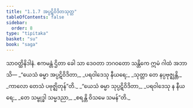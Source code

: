 ```yaml
---
title: "1.1.7 အပ္ပဋိဝိဒိတသုတ္တ"
tableOfContents: false
sidebar:
  order: 8
type: "tipitaka"
basket: "su"
book: "saga"
---
```



<DynamicBreadcrumb />

<Division number="7" book="saga">

<Paragraph number="22" book="saga">
သာဝတ္ထိနိဒါနံ. ဧကမန္တံ ဌိတာ ခေါ သာ ဒေဝတာ ဘဂဝတော သန္တိကေ ဣမံ ဂါထံ အဘာသိ—
</Paragraph>

<Paragraph number="23" type="verses" book="saga">
_“ယေသံ ဓမ္မာ အပ္ပဋိဝိဒိတာ,_  
_ပရဝါဒေသု နီယရေ;_  
_သုတ္တာ တေ နပ္ပဗုဇ္ဈန္တိ,_  
_ကာလော တေသံ ပဗုဇ္ဈိတုန်”တိ._  

</Paragraph>

<Paragraph number="24" type="verses" book="saga">
_“ယေသံ ဓမ္မာ သုပ္ပဋိဝိဒိတာ,_  
_ပရဝါဒေသု န နီယရေ;_  
_တေ သမ္ဗုဒ္ဓါ သမ္မဒညာ,_  
_စရန္တိ ဝိသမေ သမန်”တိ._
</Paragraph>
</Division>